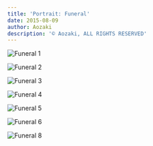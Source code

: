 ```yaml
---
title: 'Portrait: Funeral'
date: 2015-08-09
author: Aozaki
description: '© Aozaki, ALL RIGHTS RESERVED'
---
```



![Funeral 1](#photography/20150809_funeral/0001.jpg)

![Funeral 2](#photography/20150809_funeral/0002.jpg)

![Funeral 3](#photography/20150809_funeral/0003.jpg)

![Funeral 4](#photography/20150809_funeral/0004.jpg)

![Funeral 5](#photography/20150809_funeral/0005.jpg)

![Funeral 6](#photography/20150809_funeral/0006.jpg)

![Funeral 8](#photography/20150809_funeral/0008.jpg)

<Navi Date="2015" Name="funeral" />
